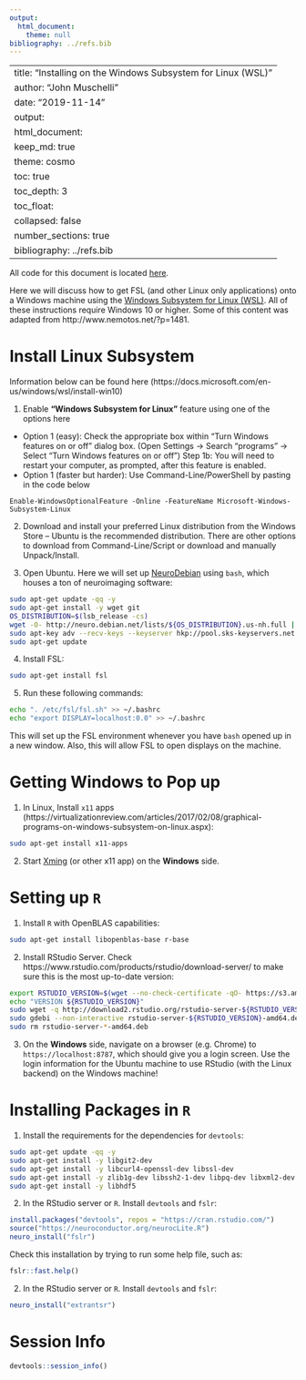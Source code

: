 ```yaml
---
output:
  html_document:
    theme: null
bibliography: ../refs.bib
---
```

---
title: "Installing on the Windows Subsystem for Linux (WSL)"
author: "John Muschelli"
date: "2019-11-14"
output: 
  html_document:
    keep_md: true
    theme: cosmo
    toc: true
    toc_depth: 3
    toc_float:
      collapsed: false
    number_sections: true      
bibliography: ../refs.bib      
---



All code for this document is located [here](https://github.com/muschellij2/neuroc/blob/master/windows_wsl/index.Rmd).

Here we will discuss how to get FSL (and other Linux only applications) onto a Windows machine using the [Windows Subsystem for Linux (WSL)](https://docs.microsoft.com/en-us/windows/wsl/install-win10).  All of these instructions require Windows 10 or higher.  Some of this content was adapted from http://www.nemotos.net/?p=1481.


# Install Linux Subsystem

Information below can be found here (https://docs.microsoft.com/en-us/windows/wsl/install-win10)

1.  Enable **"Windows Subsystem for Linux"** feature using one of the options here
  - Option 1 (easy): Check the appropriate box within "Turn Windows features on or off" dialog box. (Open Settings -> Search “programs” -> Select "Turn Windows features on or off")
Step 1b: You will need to restart your computer, as prompted, after this feature is enabled. 
  - Option 1 (faster but harder): Use Command-Line/PowerShell by pasting in the code below
```
Enable-WindowsOptionalFeature -Online -FeatureName Microsoft-Windows-Subsystem-Linux 
```
2. Download and install your preferred Linux distribution from the Windows Store – Ubuntu is the recommended distribution.  There are other options to download from Command-Line/Script or download and manually Unpack/Install.

3. Open Ubuntu.  Here we will set up [NeuroDebian](http://neuro.debian.net/) using `bash`, which houses a ton of neuroimaging software:

```bash 
sudo apt-get update -qq -y
sudo apt-get install -y wget git
OS_DISTRIBUTION=$(lsb_release -cs)
wget -O- http://neuro.debian.net/lists/${OS_DISTRIBUTION}.us-nh.full | sudo tee /etc/apt/sources.list.d/neurodebian.sources.list
sudo apt-key adv --recv-keys --keyserver hkp://pool.sks-keyservers.net:80 0xA5D32F012649A5A9
sudo apt-get update
```

4.  Install FSL:

```bash
sudo apt-get install fsl
```

5.  Run these following commands:

```bash
echo ". /etc/fsl/fsl.sh" >> ~/.bashrc
echo "export DISPLAY=localhost:0.0" >> ~/.bashrc
```

This will set up the FSL environment whenever you have `bash` opened up in a new window.  Also, this will allow FSL to open displays on the machine.


# Getting Windows to Pop up


1.  In Linux, Install `x11` apps (https://virtualizationreview.com/articles/2017/02/08/graphical-programs-on-windows-subsystem-on-linux.aspx):
```bash
sudo apt-get install x11-apps
```
2.  Start [Xming](https://sourceforge.net/projects/xming/) (or other x11 app) on the **Windows** side.


# Setting up `R` 

1. Install `R` with OpenBLAS capabilities:
```bash
sudo apt-get install libopenblas-base r-base
```

2.  Install RStudio Server.  Check https://www.rstudio.com/products/rstudio/download-server/ to make sure this is the most up-to-date version:

```bash
export RSTUDIO_VERSION=$(wget --no-check-certificate -qO- https://s3.amazonaws.com/rstudio-server/current.ver)
echo "VERSION ${RSTUDIO_VERSION}"
sudo wget -q http://download2.rstudio.org/rstudio-server-${RSTUDIO_VERSION}-amd64.deb
sudo gdebi --non-interactive rstudio-server-${RSTUDIO_VERSION}-amd64.deb
sudo rm rstudio-server-*-amd64.deb 
```

3.  On the **Windows** side, navigate on a browser (e.g. Chrome) to `https://localhost:8787`, which should give you a login screen. Use the login information for the Ubuntu machine to use RStudio (with the Linux backend) on the Windows machine!


# Installing Packages in `R`

1.  Install the requirements for the dependencies for `devtools`:

```bash 
sudo apt-get update -qq -y
sudo apt-get install -y libgit2-dev 
sudo apt-get install -y libcurl4-openssl-dev libssl-dev
sudo apt-get install -y zlib1g-dev libssh2-1-dev libpq-dev libxml2-dev 
sudo apt-get install -y libhdf5
```

2. In the RStudio server or `R`.  Install `devtools` and `fslr`:
```r
install.packages("devtools", repos = "https://cran.rstudio.com/")
source("https://neuroconductor.org/neurocLite.R") 
neuro_install("fslr")
```

Check this installation by trying to run some help file, such as:
```r
fslr::fast.help()
```

2. In the RStudio server or `R`.  Install `devtools` and `fslr`:
```r
neuro_install("extrantsr")
```


# Session Info


```r
devtools::session_info()
```
